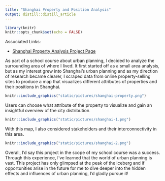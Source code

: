 ```yaml
---
title: "Shanghai Property and Position Analysis"
output: distill::distill_article
---
```


```r
library(knitr)
knitr::opts_chunk$set(echo = FALSE)
```

Associated Links:

- [Shanghai Property Analysis Project Page](https://nuowenlei.github.io/mapping-bingo-surround/index/index.html)


As part of a school course about urban planning, I decided to analyze the surrounding area of where I lived. It first started off as a small area analysis, but as my interest grew into Shanghai's urban planning and as my direction of research became clearer, I scraped data from online property-selling sites to produce a map that visualizes different attributes of properties and their positions in Shanghai.

```r
knitr::include_graphics("static/pictures/shanghai-property.png")
```

Users can choose what attribute of the property to visualize and gain an insightful overview of the city distribution.

```r
knitr::include_graphics("static/pictures/shanghai-1.png")
```

With this map, I also considered stakeholders and their interconnectivity in this area.

```r
knitr::include_graphics("static/pictures/shanghai-2.png")
```

Overall, I'd say this project in the scope of my school course was a success. Through this experience, I've learned that the world of urban planning is vast. This project has only glimpsed at the peak of the iceberg and if opportunities arise in the future for me to dive deeper into the hidden effects and influences of urban planning, I'd gladly pursue it!
